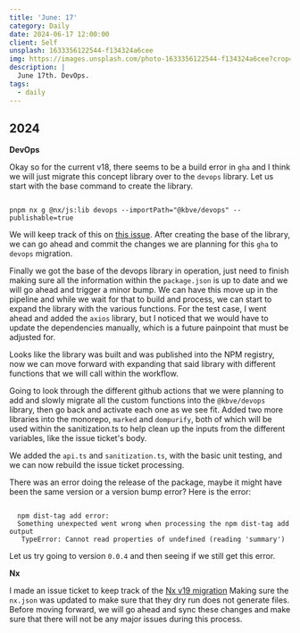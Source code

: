 ```yaml
---
title: 'June: 17'
category: Daily
date: 2024-06-17 12:00:00
client: Self
unsplash: 1633356122544-f134324a6cee
img: https://images.unsplash.com/photo-1633356122544-f134324a6cee?crop=entropy&cs=srgb&fm=jpg&ixid=MnwzNjM5Nzd8MHwxfHJhbmRvbXx8fHx8fHx8fDE2ODE3NDg2ODY&ixlib=rb-4.0.3&q=85
description: |
  June 17th. DevOps.
tags:
  - daily
---
```



## 2024

**DevOps**

Okay so for the current v18, there seems to be a build error in `gha` and I think we will just migrate this concept library over to the `devops` library.
Let us start with the base command to create the library.

```shell

pnpm nx g @nx/js:lib devops --importPath="@kbve/devops" --publishable=true

```

We will keep track of this on [this issue](https://github.com/KBVE/kbve/issues/1955).
After creating the base of the library, we can go ahead and commit the changes we are planning for this `gha` to `devops` migration.

Finally we got the base of the devops library in operation, just need to finish making sure all the information within the `package.json` is up to date and we will go ahead and trigger a minor bump.
We can have this move up in the pipeline and while we wait for that to build and process, we can start to expand the library with the various functions.
For the test case, I went ahead and added the `axios` library, but I noticed that we would have to update the dependencies manually, which is a future painpoint that must be adjusted for.

Looks like the library was built and was published into the NPM registry, now we can move forward with expanding that said library with different functions that we will call within the workflow.

Going to look through the different github actions that we were planning to add and slowly migrate all the custom functions into the `@kbve/devops` library, then go back and activate each one as we see fit.
Added two more libraries into the monorepo, `marked` and `dompurify`, both of which will be used within the sanitization.ts to help clean up the inputs from the different variables, like the issue ticket's body.

We added the `api.ts` and `sanitization.ts`, with the basic unit testing, and we can now rebuild the issue ticket processing.

There was an error doing the release of the package, maybe it might have been the same version or a version bump error?
Here is the error:

```

  npm dist-tag add error:
  Something unexpected went wrong when processing the npm dist-tag add output
   TypeError: Cannot read properties of undefined (reading 'summary')

```

Let us try going to version `0.0.4` and then seeing if we still get this error.

**Nx**

I made an issue ticket to keep track of the [Nx v19 migration](https://github.com/KBVE/kbve/issues/1954)
Making sure the `nx.json` was updated to make sure that they dry run does not generate files.
Before moving forward, we will go ahead and sync these changes and make sure that there will not be any major issues during this process.
